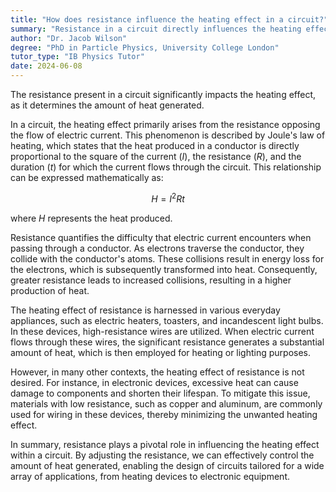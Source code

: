 ```yaml
---
title: "How does resistance influence the heating effect in a circuit?"
summary: "Resistance in a circuit directly influences the heating effect by determining the amount of heat produced."
author: "Dr. Jacob Wilson"
degree: "PhD in Particle Physics, University College London"
tutor_type: "IB Physics Tutor"
date: 2024-06-08
---
```


The resistance present in a circuit significantly impacts the heating effect, as it determines the amount of heat generated.

In a circuit, the heating effect primarily arises from the resistance opposing the flow of electric current. This phenomenon is described by Joule's law of heating, which states that the heat produced in a conductor is directly proportional to the square of the current ($I$), the resistance ($R$), and the duration ($t$) for which the current flows through the circuit. This relationship can be expressed mathematically as:

$$
H = I^2 R t
$$

where $H$ represents the heat produced.

Resistance quantifies the difficulty that electric current encounters when passing through a conductor. As electrons traverse the conductor, they collide with the conductor's atoms. These collisions result in energy loss for the electrons, which is subsequently transformed into heat. Consequently, greater resistance leads to increased collisions, resulting in a higher production of heat.

The heating effect of resistance is harnessed in various everyday appliances, such as electric heaters, toasters, and incandescent light bulbs. In these devices, high-resistance wires are utilized. When electric current flows through these wires, the significant resistance generates a substantial amount of heat, which is then employed for heating or lighting purposes.

However, in many other contexts, the heating effect of resistance is not desired. For instance, in electronic devices, excessive heat can cause damage to components and shorten their lifespan. To mitigate this issue, materials with low resistance, such as copper and aluminum, are commonly used for wiring in these devices, thereby minimizing the unwanted heating effect.

In summary, resistance plays a pivotal role in influencing the heating effect within a circuit. By adjusting the resistance, we can effectively control the amount of heat generated, enabling the design of circuits tailored for a wide array of applications, from heating devices to electronic equipment.
    